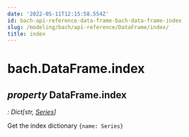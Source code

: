 ```yaml
---
date: '2022-05-11T12:15:58.554Z'
id: bach-api-reference-data-frame-bach-data-frame-index
slug: /modeling/bach/api-reference/DataFrame/index/
title: index
---
```


# bach.DataFrame.index

<div className="property">

## <span className="type-annotation"><em>property </em></span> <span className="additional-name">DataFrame.</span><span className="name">index</span>

<span className="type-annotation"><em>

: Dict[str, [Series](/modeling/bach/api-reference/Series/index.mdx)]

</em></span> 


<div className="content">

Get the index dictionary `{name: Series}`


</div>


</div>
